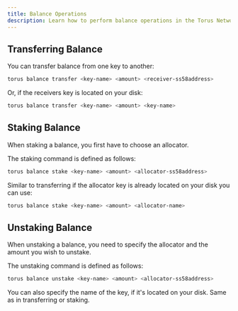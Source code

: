 ```yaml
---
title: Balance Operations
description: Learn how to perform balance operations in the Torus Network.
---
```


## Transferring Balance

You can transfer balance from one key to another:

```bash
torus balance transfer <key-name> <amount> <receiver-ss58address>
```

Or, if the receivers key is located on your disk:

```bash
torus balance transfer <key-name> <amount> <key-name>
```

## Staking Balance

When staking a balance, you first have to choose an allocator.

The staking command is defined as follows:

```bash
torus balance stake <key-name> <amount> <allocator-ss58address>
```

Similar to transferring if the allocator key is already located on your disk you can use:

```bash
torus balance stake <key-name> <amount> <allocator-name>
```

## Unstaking Balance

When unstaking a balance, you need to specify the allocator and the amount you wish to unstake.

The unstaking command is defined as follows:

```bash
torus balance unstake <key-name> <amount> <allocator-ss58address>
```

You can also specify the name of the key, if it's located on your disk. Same as in transferring or staking.
